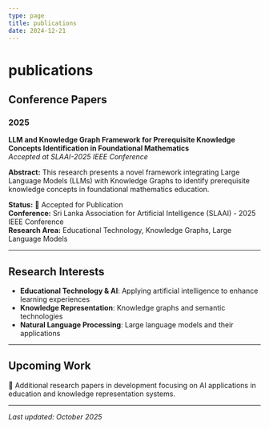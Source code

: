 ```yaml
---
type: page
title: publications
date: 2024-12-21
---
```


# publications

## Conference Papers

### 2025

**LLM and Knowledge Graph Framework for Prerequisite Knowledge Concepts Identification in Foundational Mathematics**  
*Accepted at SLAAI-2025 IEEE Conference*

**Abstract:** This research presents a novel framework integrating Large Language Models (LLMs) with Knowledge Graphs to identify prerequisite knowledge concepts in foundational mathematics education.

**Status:** 📝 Accepted for Publication  
**Conference:** Sri Lanka Association for Artificial Intelligence (SLAAI) - 2025 IEEE Conference  
**Research Area:** Educational Technology, Knowledge Graphs, Large Language Models

---

## Research Interests

- **Educational Technology & AI**: Applying artificial intelligence to enhance learning experiences
- **Knowledge Representation**: Knowledge graphs and semantic technologies
- **Natural Language Processing**: Large language models and their applications

---

## Upcoming Work

🔬 Additional research papers in development focusing on AI applications in education and knowledge representation systems.

---

*Last updated: October 2025*
